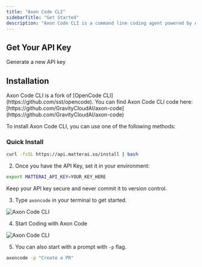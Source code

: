 ```yaml
---
title: "Axon Code CLI"
sidebarTitle: "Get Started"
description: "Axon Code CLI is a command line coding agent powered by Axon Code model"
---
```


## Get Your API Key

<CardGroup cols={2}>
  <Card title="Get API Key" icon="key" href="/management/api-keys">
    Generate a new API key
  </Card>
</CardGroup>

## Installation

<Note>
  Axon Code CLI is a fork of [OpenCode CLI](https://github.com/sst/opencode).
  You can find Axon Code CLI code here:
  [https://github.com/GravityCloudAI/axon-code](https://github.com/GravityCloudAI/axon-code)
</Note>

To install Axon Code CLI, you can use one of the following methods:

### Quick Install

```bash
curl -fsSL https://api.matterai.so/install | bash
```

2. Once you have the API Key, set it in your environment:

```bash
export MATTERAI_API_KEY=YOUR_KEY_HERE
```

<Note>Keep your API key secure and never commit it to version control.</Note>

3. Type `axoncode` in your terminal to get started.

<Frame>
  <img src="/images/cli/axon-code-cli-1.png" alt="Axon Code CLI" />
</Frame>

4. Start Coding with Axon Code

<Frame>
  <img src="/images/cli/axon-code-cli-2.png" alt="Axon Code CLI" />
</Frame>

5. You can also start with a prompt with `-p` flag.

```bash
axoncode -p "Create a PR"
```
